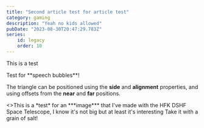 ---
title: "Second article test for article test"
category: gaming
description: "Yeah no kids allowed"
pubDate: "2023-08-30T20:47:29.783Z"
series:
    id: legacy
    order: 10
---




This is a test

<TextBubble theme="yonic" position="bottom" alignment="far">
Test for **speech bubbles**!

The triangle can be positioned using the **side** and **alignment** properties, and using offsets from the **near** and **far** positions.
</TextBubble>
<Chara name="yonic" position="right" set="summer" sprite="annoyed" thoughts="I've worked too hard on this..." />

<Picture src={Test} alt="Test image">
    <>This is a *test* for an ***image*** that I've made with the HFK DSHF Space Telescope, I know it's not big but at least it's interesting</>
</Picture>
Take it with a grain of salt!